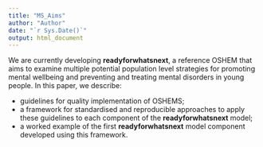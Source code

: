 ```yaml
---
title: "MS_Aims"
author: "Author"
date: "`r Sys.Date()`"
output: html_document
---
```


<!-- Add aims text here -->
We are currently developing **readyforwhatsnext**, a reference OSHEM that aims to examine multiple potential population level strategies for promoting mental wellbeing and preventing and treating mental disorders in young people. <!-- We have consolidated and refined these and other recommended guidelines for OSHEMs as part of a framework for developing an open source model of youth mental health.  -->In this paper, we describe:

- guidelines for quality implementation of OSHEMS;
- a framework for standardised and reproducible approaches to apply these guidelines to each component of the  **readyforwhatsnext** model; 
- a worked example of the first **readyforwhatsnext** model component developed using this framework.
